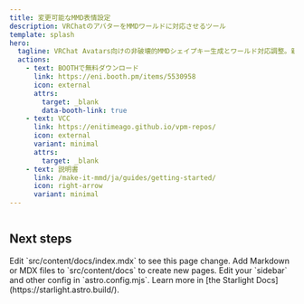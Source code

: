 ```yaml
---
title: 変更可能なMMD表情設定
description: VRChatのアバターをMMDワールドに対応させるツール
template: splash
hero:
  tagline: VRChat Avatars向けの非破壊的MMDシェイプキー生成とワールド対応調整。新しいメッシュを生成せず、元のアバターをそのまま。
  actions:
    - text: BOOTHで無料ダウンロード
      link: https://eni.booth.pm/items/5530958
      icon: external
      attrs:
        target: _blank
        data-booth-link: true
    - text: VCC
      link: https://enitimeago.github.io/vpm-repos/
      icon: external
      variant: minimal
      attrs:
        target: _blank
    - text: 説明書
      link: /make-it-mmd/ja/guides/getting-started/
      icon: right-arrow
      variant: minimal
---
```



<Image src={screenshot} alt="" />

## Next steps

<CardGrid stagger>
	<Card title="Update content" icon="pencil">
		Edit `src/content/docs/index.mdx` to see this page change.
	</Card>
	<Card title="Add new content" icon="add-document">
		Add Markdown or MDX files to `src/content/docs` to create new pages.
	</Card>
	<Card title="Configure your site" icon="setting">
		Edit your `sidebar` and other config in `astro.config.mjs`.
	</Card>
	<Card title="Read the docs" icon="open-book">
		Learn more in [the Starlight Docs](https://starlight.astro.build/).
	</Card>
</CardGrid>
